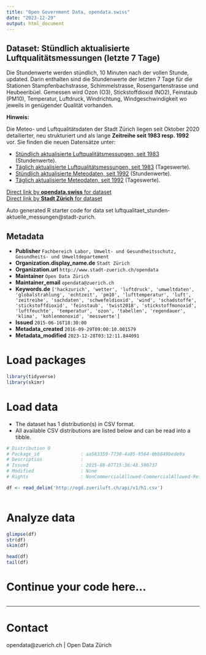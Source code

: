```yaml
---
title: "Open Government Data, opendata.swiss"
date: "2023-12-29"
output: html_document
---
```


## Dataset: Stündlich aktualisierte Luftqualitätsmessungen (letzte 7 Tage)

Die Stundenwerte werden stündlich, 10 Minuten nach der vollen Stunde, updated. Darin enthalten sind die Stundenwerte der letzten 7 Tage für die Stationen Stampfenbachstrasse, Schimmelstrasse, Rosengartenstrasse und Heubeeribüel. Gemessen wird Ozon (O3), Stickstoffdioxid (NO2), Feinstaub (PM10), Temperatur, Luftdruck, Windrichtung, Windgeschwindigkeit wo jeweils in genügender Qualität vorhanden.

**Hinweis:**

Die Meteo- und Luftqualitätsdaten der Stadt Zürich liegen seit Oktober 2020 detailierter, neu strukturiert und als lange **Zeitreihe seit 1983 resp. 1992** vor. Sie finden die neuen Datensätze unter:

- [Stündlich aktualisierte Luftqualitätsmessungen, seit 1983](https://data.stadt-zuerich.ch/dataset/ugz_luftschadstoffmessung_stundenwerte) (Stundenwerte).
- [Täglich aktualisierte Luftqualitätsmessungen, seit 1983](https://data.stadt-zuerich.ch/dataset/ugz_luftschadstoffmessung_tageswerte) (Tageswerte).
- [Stündlich aktualisierte Meteodaten, seit 1992](https://data.stadt-zuerich.ch/dataset/ugz_meteodaten_stundenmittelwerte) (Stundenwerte).
- [Täglich aktualisierte Meteodaten, seit 1992](https://data.stadt-zuerich.ch/dataset/ugz_meteodaten_tagesmittelwerte) (Tageswerte).


[Direct link by **opendata.swiss** for dataset](https://opendata.swiss/de/dataset/stundlich-aktualisierte-luftqualitatsmessungen)<br>
[Direct link by **Stadt Zürich** for dataset](https://data.stadt-zuerich.ch/dataset/luftqualitaet-stunden-aktuelle-messungen)

Auto generated R starter code for data set luftqualitaet_stunden-aktuelle_messungen@stadt-zurich.

## Metadata

- **Publisher** `Fachbereich Labor, Umwelt- und Gesundheitsschutz, Gesundheits- und Umweltdepartement`
- **Organization.display_name.de** `Stadt Zürich`
- **Organization.url** `http://www.stadt-zuerich.ch/opendata`
- **Maintainer** `Open Data Zürich`
- **Maintainer_email** `opendata@zuerich.ch`
- **Keywords.de** `['hackzurich', 'wetter', 'luftdruck', 'umweltdaten', 'globalstrahlung', 'echtzeit', 'pm10', 'lufttemperatur', 'luft', 'zeitreihe', 'sachdaten', 'schwefeldioxid', 'wind', 'schadstoffe', 'stickstoffdioxid', 'feinstaub', 'twist2018', 'stickstoffmonoxid', 'luftfeuchte', 'temperatur', 'ozon', 'tabellen', 'regendauer', 'klima', 'kohlenmonoxid', 'messwerte']`
- **Issued** `2015-06-16T18:30:00`
- **Metadata_created** `2016-09-29T09:00:10.001579`
- **Metadata_modified** `2023-12-28T03:12:11.844091`


# Load packages

```r

library(tidyverse)
library(skimr)

```

# Load data

-   The dataset has 1 distribution(s) in CSV format.
-   All available CSV distributions are listed below and can be read into a tibble.

```r

# Distribution 0
# Package_id               : aa583359-7730-4a05-9564-0bb849bede9a
# Description              : 
# Issued                   : 2015-08-07T15:36:48.590737
# Modified                 : None
# Rights                   : NonCommercialAllowed-CommercialAllowed-ReferenceNotRequired

df <- read_delim('http://ogd.zueriluft.ch/api/v1/h1.csv')



```

# Analyze data

```r

glimpse(df)
str(df)
skim(df)

head(df)
tail(df)

```

# Continue your code here...

```r

```

------------------------------------------------------------------------

# Contact

opendata@zuerich.ch | Open Data Zürich

